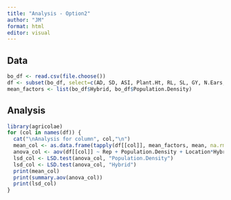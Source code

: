 ```yaml
---
title: "Analysis - Option2"
author: "JM"
format: html
editor: visual
---
```


## Data

```r
bo_df <- read.csv(file.choose())
df <- subset(bo_df, select=c(AD, SD, ASI, Plant.Ht, RL, SL, GY, N.Ears, R.Cob, K.Row,X1000GWT))
mean_factors <- list(bo_df$Hybrid, bo_df$Population.Density)
```

## Analysis

```r
library(agricolae)
for (col in names(df)) {
  cat("\nAnalysis for column", col,"\n")
  mean_col <- as.data.frame(tapply(df[[col]], mean_factors, mean, na.rm = TRUE))
  anova_col <- aov(df[[col]] ~ Rep + Population.Density + Location*Hybrid , data = bo_df)
  lsd_col <- LSD.test(anova_col, "Population.Density")
  lsd_col <- LSD.test(anova_col, "Hybrid")
  print(mean_col)
  print(summary.aov(anova_col))
  print(lsd_col)
}
```
